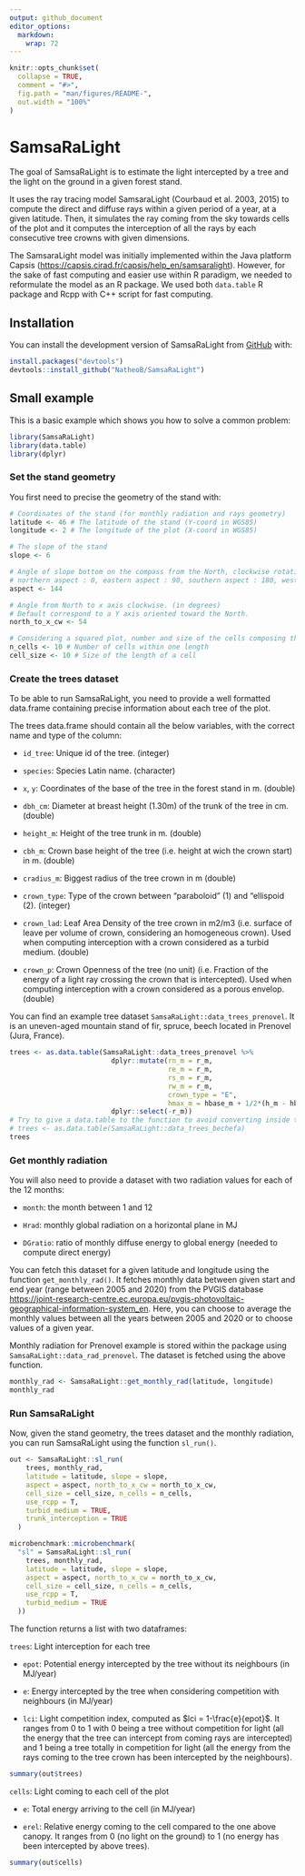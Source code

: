 ```yaml
---
output: github_document
editor_options: 
  markdown: 
    wrap: 72
---
```


```r
knitr::opts_chunk$set(
  collapse = TRUE,
  comment = "#>",
  fig.path = "man/figures/README-",
  out.width = "100%"
)
```

# SamsaRaLight

The goal of SamsaRaLight is to estimate the light intercepted by a tree
and the light on the ground in a given forest stand.

It uses the ray tracing model SamsaraLight (Courbaud et al. 2003, 2015)
to compute the direct and diffuse rays within a given period of a year,
at a given latitude. Then, it simulates the ray coming from the sky
towards cells of the plot and it computes the interception of all the
rays by each consecutive tree crowns with given dimensions.

The SamsaraLight model was initially implemented within the Java
platform Capsis (<https://capsis.cirad.fr/capsis/help_en/samsaralight>).
However, for the sake of fast computing and easier use within R
paradigm, we needed to reformulate the model as an R package. We used
both `data.table` R package and Rcpp with C++ script for fast computing.

## Installation

You can install the development version of SamsaRaLight from
[GitHub](https://github.com/) with:

``` r
install.packages("devtools")
devtools::install_github("NatheoB/SamsaRaLight")
```

## Small example

This is a basic example which shows you how to solve a common problem:

```r
library(SamsaRaLight)
library(data.table)
library(dplyr)
```


### Set the stand geometry

You first need to precise the geometry of the stand with:

```r
# Coordinates of the stand (for monthly radiation and rays geometry)
latitude <- 46 # The latitude of the stand (Y-coord in WGS85)
longitude <- 2 # The longitude of the plot (X-coord in WGS85)

# The slope of the stand
slope <- 6

# Angle of slope bottom on the compass from the North, clockwise rotation (in degrees)
# northern aspect : 0, eastern aspect : 90, southern aspect : 180, western aspect : 270
aspect <- 144

# Angle from North to x axis clockwise. (in degrees)
# Default correspond to a Y axis oriented toward the North.
north_to_x_cw <- 54

# Considering a squared plot, number and size of the cells composing the grid
n_cells <- 10 # Number of cells within one length
cell_size <- 10 # Size of the length of a cell
```

### Create the trees dataset

To be able to run SamsaRaLight, you need to provide a well formatted
data.frame containing precise information about each tree of the plot.

The trees data.frame should contain all the below variables, with the
correct name and type of the column:

-   `id_tree`: Unique id of the tree. (integer)

-   `species`: Species Latin name. (character)

-   `x`, `y`: Coordinates of the base of the tree in the forest
    stand in m. (double)

-   `dbh_cm`: Diameter at breast height (1.30m) of the trunk of the tree
    in cm. (double)

-   `height_m`: Height of the tree trunk in m. (double)

-   `cbh_m`: Crown base height of the tree (i.e. height at wich the
    crown start) in m. (double)

-   `cradius_m`: Biggest radius of the tree crown in m (double)

-   `crown_type`: Type of the crown between "paraboloid" (1) and
    "ellispoid (2). (integer)

-   `crown_lad`: Leaf Area Density of the tree crown in m2/m3 (i.e.
    surface of leave per volume of crown, considering an homogeneous
    crown). Used when computing interception with a crown considered as
    a turbid medium. (double)

-   `crown_p`: Crown Openness of the tree (no unit) (i.e. Fraction of
    the energy of a light ray crossing the crown that is intercepted).
    Used when computing interception with a crown considered as a porous
    envelop. (double)

You can find an example tree dataset
`SamsaRaLight::data_trees_prenovel`. It is an uneven-aged mountain stand
of fir, spruce, beech located in Prenovel (Jura, France).

```r
trees <- as.data.table(SamsaRaLight::data_trees_prenovel %>%
                         dplyr::mutate(rn_m = r_m,
                                       re_m = r_m,
                                       rs_m = r_m,
                                       rw_m = r_m,
                                       crown_type = "E",
                                       hmax_m = hbase_m + 1/2*(h_m - hbase_m)) %>%
                         dplyr::select(-r_m)) 
# Try to give a data.table to the function to avoid converting inside the function trees
# trees <- as.data.table(SamsaRaLight::data_trees_bechefa)
trees
```

### Get monthly radiation

You will also need to provide a dataset with two radiation values for
each of the 12 months:

-   `month`: the month between 1 and 12

-   `Hrad`: monthly global radiation on a horizontal plane in MJ

-   `DGratio`: ratio of monthly diffuse energy to global energy (needed
    to compute direct energy)

You can fetch this dataset for a given latitude and longitude using the
function `get_monthly_rad()`. It fetches monthly data between given
start and end year (range between 2005 and 2020) from the PVGIS database
<https://joint-research-centre.ec.europa.eu/pvgis-photovoltaic-geographical-information-system_en>.
Here, you can choose to average the monthly values between all the years
between 2005 and 2020 or to choose values of a given year.

Monthly radiation for Prenovel example is stored within the package using `SamsaRaLight::data_rad_prenovel`.
The dataset is fetched using the above function.

```r
monthly_rad <- SamsaRaLight::get_monthly_rad(latitude, longitude)
monthly_rad
```

### Run SamsaRaLight

Now, given the stand geometry, the trees dataset and the monthly
radiation, you can run SamsaRaLight using the function `sl_run()`.

```r
out <- SamsaRaLight::sl_run(
    trees, monthly_rad,
    latitude = latitude, slope = slope, 
    aspect = aspect, north_to_x_cw = north_to_x_cw,
    cell_size = cell_size, n_cells = n_cells,
    use_rcpp = T,
    turbid_medium = TRUE,
    trunk_interception = TRUE
  )
```


```r
microbenchmark::microbenchmark(
  "sl" = SamsaRaLight::sl_run(
    trees, monthly_rad,
    latitude = latitude, slope = slope, 
    aspect = aspect, north_to_x_cw = north_to_x_cw,
    cell_size = cell_size, n_cells = n_cells,
    use_rcpp = T,
    turbid_medium = TRUE
  ))
```

The function returns a list with two dataframes:

`trees`: Light interception for each tree

-   `epot`: Potential energy intercepted by the tree without its
    neighbours (in MJ/year)

-   `e`: Energy intercepted by the tree when considering competition
    with neighbours (in MJ/year)

-   `lci`: Light competition index, computed as
    $lci = 1-\frac{e}{epot}$. It ranges from 0 to 1 with 0 being a tree
    without competition for light (all the energy that the tree can
    intercept from coming rays are intercepted) and 1 being a tree
    totally in competition for light (all the energy from the rays
    coming to the tree crown has been intercepted by the neighbours).

```r
summary(out$trees)
```

`cells`: Light coming to each cell of the plot

-   `e`: Total energy arriving to the cell (in MJ/year)

-   `erel`: Relative energy coming to the cell compared to the one above
    canopy. It ranges from 0 (no light on the ground) to 1 (no energy
    has been intercepted by above trees).

```r
summary(out$cells)
```


